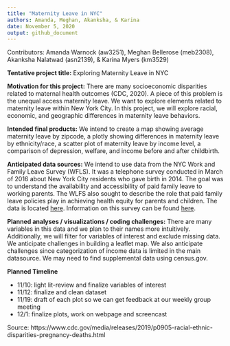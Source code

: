 ```yaml
---
title: "Maternity Leave in NYC"
authors: Amanda, Meghan, Akanksha, & Karina
date: November 5, 2020
output: github_document
---
```


Contributors: Amanda Warnock (aw3251), Meghan Bellerose (meb2308), Akanksha Nalatwad (asn2139), & Karina Myers (km3529) 


**Tentative project title:** Exploring Maternity Leave in NYC

**Motivation for this project:** There are many socioeconomic disparities related to maternal health outcomes (CDC, 2020). A piece of this problem is the unequal access maternity leave. We want to explore elements related to maternity leave within New York City. In this project, we will explore racial, economic, and geographic differences in maternity leave behaviors. 

**Intended final products:** We intend to create a map showing average maternity leave by zipcode, a plotly showing differences in maternity leave by ethnicity/race, a scatter plot of maternity leave by income level, a comparison of depression, welfare, and income before and after childbirth. 

**Anticipated data sources:** We intend to use data from the NYC Work and Family Leave Survey (WFLS). It was a telephone survey conducted in March of 2016 about New York City residents who gave birth in 2014. The goal was to understand the availability and accessibility of paid family leave to working parents. The WLFS also sought to describe the role that paid family leave policies play in achieving health equity for parents and children. The data is located [here](https://data.cityofnewyork.us/Health/New-York-City-Work-and-Family-Leave-Survey-WFLS-20/grnn-mvqe). Information on this survey can be found [here](https://www1.nyc.gov/assets/doh/downloads/pdf/hca/paid-family-leave-report1.pdf). 

**Planned analyses / visualizations / coding challenges:** There are many variables in this data and we plan to their names more intuitively. Additionally, we will filter for variables of interest and exclude missing data. We anticipate challenges in building a leaflet map. We also anticipate challenges since categorization of income data is limited in the main datasource. We may need to find supplemental data using census.gov. 


**Planned Timeline**

  * 11/10: light lit-review and finalize variables of interest
  * 11/12: finalize and clean dataset
  * 11/19: draft of each plot so we can get feedback at our weekly group meeting
  * 12/1: finalize plots, work on webpage and screencast


Source: 
https://www.cdc.gov/media/releases/2019/p0905-racial-ethnic-disparities-pregnancy-deaths.html
